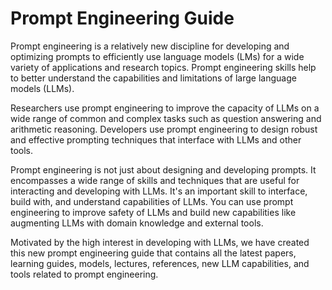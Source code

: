 # Prompt Engineering Guide

Prompt engineering is a relatively new discipline for developing and optimizing prompts to efficiently use language models (LMs) for a wide variety of applications and research topics. Prompt engineering skills help to better understand the capabilities and limitations of large language models (LLMs).

Researchers use prompt engineering to improve the capacity of LLMs on a wide range of common and complex tasks such as question answering and arithmetic reasoning. Developers use prompt engineering to design robust and effective prompting techniques that interface with LLMs and other tools.

Prompt engineering is not just about designing and developing prompts. It encompasses a wide range of skills and techniques that are useful for interacting and developing with LLMs. It's an important skill to interface, build with, and understand capabilities of LLMs. You can use prompt engineering to improve safety of LLMs and build new capabilities like augmenting LLMs with domain knowledge and external tools.

Motivated by the high interest in developing with LLMs, we have created this new prompt engineering guide that contains all the latest papers, learning guides, models, lectures, references, new LLM capabilities, and tools related to prompt engineering.
